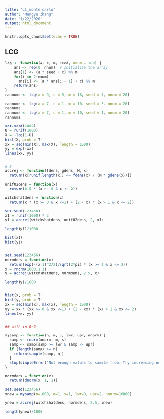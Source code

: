 ```yaml
---
title: "L1_monte-carlo"
author: "Mengyu Zhang"
date: "1/22/2020"
output: html_document
---
```


```r
knitr::opts_chunk$set(echo = TRUE)
```

## LCG

```r
lcg <- function(a, c, m, seed, nnum = 100) {
    ans <- rep(0, nnum)  # Initialize the array
    ans[1] <- (a * seed + c) %% m
    for(i in 2:nnum)
      ans[i] <- (a * ans[i - 1] + c) %% m
    return(ans)
}
rannums <- lcg(a = 9, c = 5, m = 16, seed = 8, nnum = 20)

rannums <- lcg(a = 7, c = 1, m = 10, seed = 2, nnum = 20)
rannums
rannums <- lcg(a = 7, c = 1, m = 10, seed = 4, nnum = 20)
rannums
```


```r


set.seed(1000)
U = runif(1000)
X = -log(1-U)
hist(X, prob = T)
xx = seq(min(X), max(X), length = 1000)
yy = exp(-xx)
lines(xx, yy)


# 3
accrej <- function(fdens, gdens, M, x)
  return(x[runif(length(x)) <= fdens(x) / (M * gdens(x))])

unif02dens = function(x)
  return(0.5 * (x >= 0 & x <= 2))

witchshatdens = function(x)
  return(x * (x >= 0 & x <=1) + (2 - x) * (x > 1 & x <= 2))

set.seed(123456)
x1 = runif(1000) * 2
y1 = accrej(witchshatdens, unif02dens, 2, x1)

length(y1)/1000

hist(x1)
hist(y1)


set.seed(123456)
normdens = function(x)
  return(exp(-(x-1)^2/2)/sqrt(2*pi) * (x >= 0 & x <= 2))
x = rnorm(1000,1,1)
y = accrej(witchshatdens, normdens, 2.5, x)

length(y)/1000


hist(x, prob = T)
hist(y, prob = T)
xx = seq(min(x), max(x), length = 1000)
yy = xx * (xx >= 0 & xx <=1) + (2 - xx) * (xx > 1 & xx <= 2)
lines(xx, yy)


## with in 0~2

mysamp <- function(n, m, s, lwr, upr, nnorm) {
  samp <- rnorm(nnorm, m, s)
  samp <- samp[samp >= lwr & samp <= upr]
  if (length(samp) >= n) {
    return(sample(samp, n))
  }  
  stop(simpleError("Not enough values to sample from. Try increasing nnorm."))
}

normdens = function(x)
  return(dnorm(x, 1, 1))

set.seed(123456)
xnew = mysamp(n=1000, m=1, s=1, lwr=0, upr=2, nnorm=10000)

ynew = accrej(witchshatdens, normdens, 2.5, xnew)

length(ynew)/1000

```

